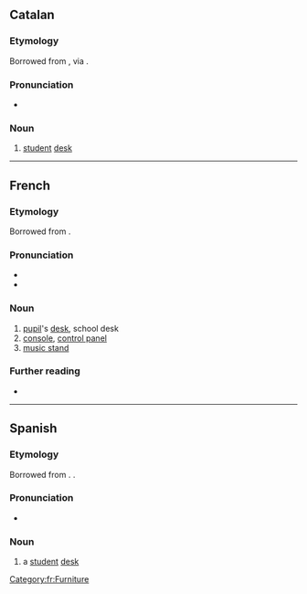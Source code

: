 ==Catalan==

===Etymology===
Borrowed from {{bor|ca|fr|pupitre}}, via {{cog|es|pupitre}}.

===Pronunciation===
* {{ca-IPA}}

===Noun===
{{ca-noun|m}}

# [[student]] [[desk]]

----

==French==

===Etymology===
Borrowed from {{bor|fr|la|pulpitum}}.

===Pronunciation===
* {{fr-IPA}}
* {{audio|fr|Fr-pupitre.ogg|audio}}

===Noun===
{{fr-noun|m}}

# [[pupil]]'s [[desk]], school desk
# [[console]], [[control panel]]
# [[music stand]]

===Further reading===
* {{R:TLFi}}

[[Category:fr:Furniture]]

----

==Spanish==

===Etymology===
Borrowed from {{bor|es|fr|pupitre}}. {{doublet|es|púlpito}}.

===Pronunciation===
* {{es-IPA}}

===Noun===
{{es-noun|m}}

# a [[student]] [[desk]]

{{C|es|Furniture}}